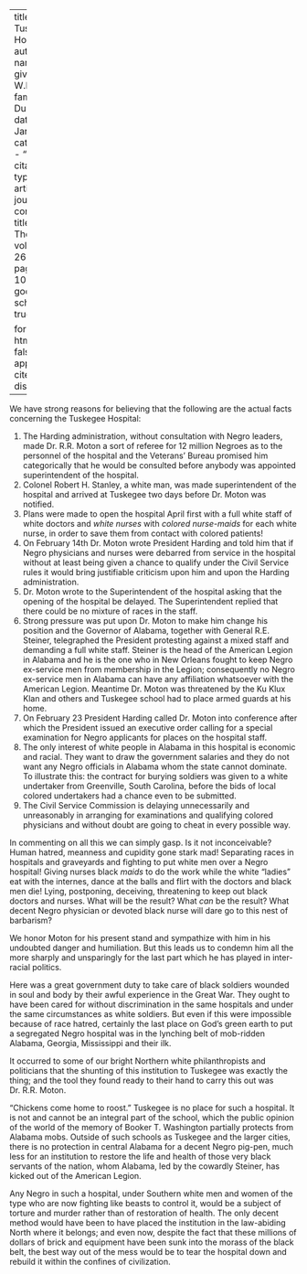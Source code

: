 
---
title: 'The Tuskegee Hospital'
author:
  - name:
      given: W.E.B.
      family: Du Bois
date: Jan. 1923
categories: 
  - ""
citation: 
  type: article-journal
  container-title: The Crisis
  volume: 26
  issue: 3
  page: 106-107
google-scholar: true

format:
  html:
    toc: false
    appendix-cite-as: display
---


We have strong reasons for 
believing that the following 
are the actual facts concerning the Tuskegee Hospital:

1.  The Harding administration, 
without consultation with Negro leaders, made Dr. R.R. Moton a sort of referee for 12 million Negroes as to the personnel of the hospital and the Veterans' Bureau promised him categorically that he would be consulted before anybody was appointed superintendent of the hospital. 
2. Colonel Robert H. Stanley, a white man, was made superintendent of the hospital and arrived at Tuskegee two days before Dr. Moton was notified. 
3. Plans were made to open the hospital April first with a full white staff of white doctors and *white nurses* with *colored nurse-maids* for each white nurse, in order to save them from contact with colored patients! 
4. On February 14th Dr. Moton wrote President Harding and told him that if Negro physicians and nurses were debarred from service in the hospital without at least being given a chance to qualify under the Civil Service rules it would bring justifiable criticism upon him and upon the Harding administration. 
5. Dr. Moton wrote to the Superintendent of the hospital asking that the opening of the hospital be delayed. The Superintendent replied that there could be no mixture of races in the staff. 
6. Strong pressure was put upon Dr. Moton to make him change his position and the Governor of Alabama, together with General R.E. Steiner, telegraphed the President protesting against a mixed staff and demanding a full white staff. Steiner is the head of the American Legion in Alabama and he is the one who in New Orleans fought to keep Negro ex-service men from membership in the Legion; consequently no Negro ex-service men in Alabama can have any affiliation whatsoever with the American Legion. Meantime Dr. Moton was threatened by the Ku Klux Klan and 
others and Tuskegee school had to place armed guards at his home. 
7. On February 23 President Harding called Dr. Moton into conference after which the President issued an executive order calling for a special examination for Negro applicants for places on the hospital staff. 
8. The only interest of white people in Alabama in this hospital is economic and racial. They want to draw the government salaries and they do not want any Negro officials in Alabama whom the state cannot dominate. To illustrate this: the contract for burying soldiers was given to a white undertaker from Greenville, South Carolina, before the bids of local colored undertakers had a chance even to be submitted. 
9. The Civil Service Commission is delaying unnecessarily and unreasonably in arranging for examinations and qualifying colored physicians and without doubt are going to cheat in every possible way. 

In commenting on all this we can simply gasp. Is it not inconceivable? Human hatred, meanness and cupidity gone stark mad! Separating races in hospitals and graveyards and fighting to put white men over a Negro hospital! Giving nurses black *maids* to do the work while the white "ladies" eat with the internes, dance at the balls and flirt with the doctors and black men die! Lying, postponing, deceiving, threatening to keep out black doctors and nurses. What will be the result? What *can* be the result? What decent Negro physician or devoted black nurse will dare go to this nest of barbarism? 

We honor Moton for his present stand and sympathize with him in his undoubted danger and humiliation. But this leads us to condemn him all the more sharply and unsparingly for the last part which he has played in inter-racial politics. 

Here was a great government duty 
to take care of black soldiers wounded in soul and body by their awful experience in the Great War. They ought to have been cared for without discrimination in the same hospitals and under the same circumstances as white soldiers. But even if this were impossible because of race hatred, certainly the last place on God's green earth to put a segregated Negro hospital was in the lynching belt of mob-ridden Alabama, Georgia, Mississippi and their ilk. 

It occurred to some of our bright Northern white philanthropists and politicians that the shunting of this institution to Tuskegee was exactly the thing; and the tool they found ready to their hand to carry this out was Dr. R.R. Moton. 

"Chickens come home to roost." Tuskegee is no place for such a hospital. It is not and cannot be an integral part of the school, which the public opinion of the world of the memory of Booker T. Washington partially protects from Alabama mobs. Outside of such schools as Tuskegee and the larger cities, there is no protection in central Alabama for a decent Negro pig-pen, much less for an institution to restore the life and health of those very black servants of the nation, whom Alabama, led by the cowardly Steiner, has kicked out of the American Legion. 

Any Negro in such a hospital, under Southern white men and women of the type who are now fighting like beasts to control it, would be a subject of torture and murder rather than of restoration of health. The only decent method would have been to have placed the institution in the law-abiding North where it belongs; and even now, despite the fact that these millions of dollars of brick and equipment have been sunk into the morass of the black belt, the best way out of the mess would be to tear the hospital down and rebuild it within the confines of civilization.

